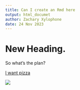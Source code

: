 ```yaml
---
title: Can I create an Rmd here
output: html_documet
author: Zachary Xylophone
date: 24 Nov 2023
---
```

# New Heading.

So what's the plan?

[I want pizza](http://www.google.co.uk)

![](img/reproducibility-graphic-online1.jpeg)
